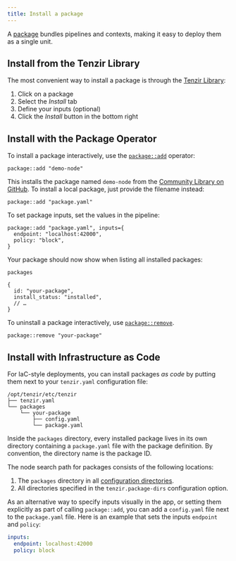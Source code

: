 ```yaml
---
title: Install a package
---
```


A [package](/explanations/packages) bundles pipelines and contexts,
making it easy to deploy them as a single unit.

## Install from the Tenzir Library

The most convenient way to install a package is through the [Tenzir
Library](https://app.tenzir.com/library):


<Steps>

1. Click on a package
2. Select the *Install* tab
3. Define your inputs (optional)
4. Click the *Install* button in the bottom right

</Steps>

## Install with the Package Operator

To install a package interactively, use the
[`package::add`](/reference/operators/package/add) operator:

```tql
package::add "demo-node"
```

This installs the package named `demo-node` from the [Community
Library on GitHub](https://github.com/tenzir/library). To install a local
package, just provide the filename instead:

```tql
package::add "package.yaml"
```

To set package inputs, set the values in the pipeline:

```tql
package::add "package.yaml", inputs={
  endpoint: "localhost:42000",
  policy: "block",
}
```

Your package should now show when listing all installed packages:

```tql
packages
```

```tql
{
  id: "your-package",
  install_status: "installed",
  // …
}
```

To uninstall a package interactively, use
[`package::remove`](/reference/operators/package/remove).

```tql
package::remove "your-package"
```

## Install with Infrastructure as Code

For IaC-style deployments, you can install packages *as code* by putting them
next to your `tenzir.yaml` configuration file:

```
/opt/tenzir/etc/tenzir
├── tenzir.yaml
└── packages
    └── your-package
        ├── config.yaml
        └── package.yaml
```

Inside the `packages` directory, every installed package lives in its own
directory containing a `package.yaml` file with the package definition. By
convention, the directory name is the package ID.

The node search path for packages consists of the following locations:

1. The `packages` directory in all [configuration
   directories](/explanations/configuration#configuration-files).
2. All directories specified in the `tenzir.package-dirs` configuration option.

As an alternative way to specify inputs visually in the app, or setting them
explicitly as part of calling `package::add`, you can add a `config.yaml` file
next to the `package.yaml` file. Here is an example that sets the inputs
`endpoint` and `policy`:

```yaml
inputs:
  endpoint: localhost:42000
  policy: block
```
